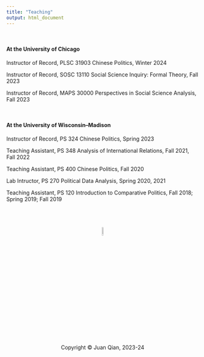 ```yaml
---
title: "Teaching"
output: html_document
---
```


<br>

#### **At the University of Chicago**

Instructor of Record, PLSC 31903 Chinese Politics, Winter 2024

Instructor of Record, SOSC 13110 Social Science Inquiry: Formal Theory, Fall 2023

Instructor of Record, MAPS 30000 Perspectives in Social Science Analysis, Fall 2023

<br>

#### **At the University of Wisconsin--Madison**

Instructor of Record, PS 324 Chinese Politics, Spring 2023

Teaching Assistant, PS 348 Analysis of International Relations, Fall 2021, Fall 2022

Teaching Assistant, PS 400 Chinese Politics, Fall 2020

Lab Intructor, PS 270 Political Data Analysis, Spring 2020, 2021

Teaching Assistant, PS 120 Introduction to Comparative Politics, Fall 2018; Spring 2019; Fall 2019



<br>
<br>
<br>
<center> <img src="juan_logo.png" style="width:7.5%">
<br>
<center> Copyright © Juan Qian, 2023-24